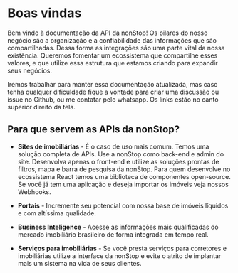 # Boas vindas
 
Bem vindo à documentação da API da nonStop! Os pilares do nosso negócio são a organização e a confiabilidade das informações que são compartilhadas. 
Dessa forma as integrações são uma parte vital da nossa existência. Queremos fomentar um ecossistema que compartilhe esses valores, e que utilize essa estrutura que
estamos criando para expandir seus negócios.

Iremos trabalhar para manter essa documentação atualizada, mas caso tenha qualquer dificuldade fique a vontade para criar uma discussão ou issue no Github, ou me contatar
pelo whatsapp. Os links estão no canto superior direito da tela.


## Para que servem as APIs da nonStop?

* **Sites de imobiliárias** - É o caso de uso mais comum. Temos uma solução completa de APIs. Use a nonStop como back-end e admin do site. Desenvolva apenas o front-end e
utilize as soluções prontas de filtros, mapa e barra de pesquisa da nonStop. Para quem desenvolve no ecossistema React temos uma biblioteca de componentes open-source. Se você
já tem uma aplicação e deseja importar os imóveis veja nossos Webhooks.

* **Portais** - Incremente seu potencial com nossa base de imóveis líquidos e com altíssima qualidade.

* **Business Inteligence** - Acesse as informações mais qualificadas do mercado imobiliário brasileiro de forma integrada em tempo real.

* **Serviços para imobiliárias** - Se você presta serviços para corretores e imobiliárias utilize a interface da nonStop e evite o atrito de implantar mais um sistema 
na vida de seus clientes.


